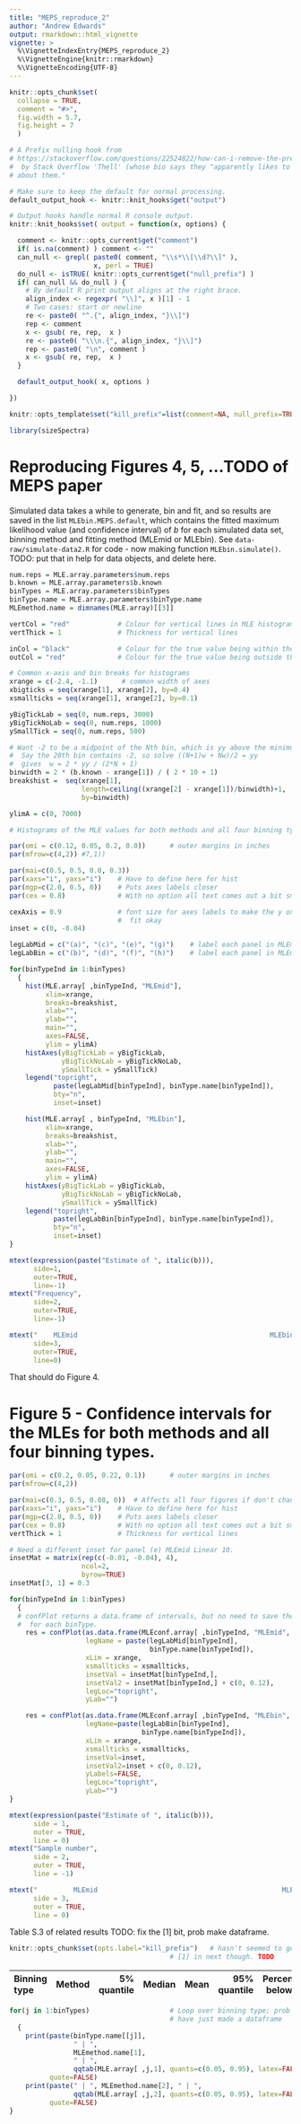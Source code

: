 ```yaml
---
title: "MEPS_reproduce_2"
author: "Andrew Edwards"
output: rmarkdown::html_vignette
vignette: >
  %\VignetteIndexEntry{MEPS_reproduce_2}
  %\VignetteEngine{knitr::rmarkdown}
  %\VignetteEncoding{UTF-8}
---
```


```r
knitr::opts_chunk$set(
  collapse = TRUE,
  comment = "#>",
  fig.width = 5.7,
  fig.height = 7
  )

# A Prefix nulling hook from
# https://stackoverflow.com/questions/22524822/how-can-i-remove-the-prefix-index-indicator-1-in-knitr-output
#  by Stack Overflow 'Thell' (whose bio says they "apparently likes to keep an air of mystery
# about them."

# Make sure to keep the default for normal processing.
default_output_hook <- knitr::knit_hooks$get("output")

# Output hooks handle normal R console output.
knitr::knit_hooks$set( output = function(x, options) {

  comment <- knitr::opts_current$get("comment")
  if( is.na(comment) ) comment <- ""
  can_null <- grepl( paste0( comment, "\\s*\\[\\d?\\]" ),
                     x, perl = TRUE)
  do_null <- isTRUE( knitr::opts_current$get("null_prefix") )
  if( can_null && do_null ) {
    # By default R print output aligns at the right brace.
    align_index <- regexpr( "\\]", x )[1] - 1
    # Two cases: start or newline
    re <- paste0( "^.{", align_index, "}\\]")
    rep <- comment
    x <- gsub( re, rep,  x )
    re <- paste0( "\\\n.{", align_index, "}\\]")
    rep <- paste0( "\n", comment )
    x <- gsub( re, rep,  x )
  }

  default_output_hook( x, options )

})

knitr::opts_template$set("kill_prefix"=list(comment=NA, null_prefix=TRUE))
```

```r
library(sizeSpectra)
```



# Reproducing Figures 4, 5, ...TODO of MEPS paper

Simulated data takes a while to generate, bin and fit, and so results are saved
in the list `MLEbin.MEPS.default`, which contains the fitted maximum likelihood
value (and confidence interval) of $b$ for each simulated data set, binning
method and fitting method (MLEmid or MLEbin). See `data-raw/simulate-data2.R`
for code - now making function `MLEbin.simulate()`. TODO: put that in help for data objects, and delete here.

<!-- TODO - decide if needed
print("Overall range of MLE values:")
print(range(MLE.array[ , , ]))
print("Overall range of confidence intervals:")
print(range(MLEconf.array[ , , , ]))
-->

```r

num.reps = MLE.array.parameters$num.reps
b.known = MLE.array.parameters$b.known
binTypes = MLE.array.parameters$binTypes
binType.name = MLE.array.parameters$binType.name
MLEmethod.name = dimnames(MLE.array)[[3]]

vertCol = "red"            # Colour for vertical lines in MLE histogram
vertThick = 1              # Thickness for vertical lines

inCol = "black"            # Colour for the true value being within the 95% CI
outCol = "red"             # Colour for the true value being outside the 95% CI

# Common x-axis and bin breaks for histograms
xrange = c(-2.4, -1.1)      # common width of axes
xbigticks = seq(xrange[1], xrange[2], by=0.4)
xsmallticks = seq(xrange[1], xrange[2], by=0.1)

yBigTickLab = seq(0, num.reps, 3000)
yBigTickNoLab = seq(0, num.reps, 1000)
ySmallTick = seq(0, num.reps, 500)

# Want -2 to be a midpoint of the Nth bin, which is yy above the minimum.
#  Say the 20th bin contains -2, so solve ((N+1)w + Nw)/2 = yy
#  gives  w = 2 * yy / (2*N + 1)
binwidth = 2 * (b.known - xrange[1]) / ( 2 * 10 + 1)
breakshist =  seq(xrange[1],
                  length=ceiling((xrange[2] - xrange[1])/binwidth)+1,
                  by=binwidth)

ylimA = c(0, 7000)
```

<!--
DELETE ME IF REST WORKS
for(binTypeInd in 1:binTypes)
  {
  par(omi = c(0.14, 0, 0.1, 0.15))      # outer margins (inches; set last to 0.2
                                        #  for single column)
  par(mfrow=c(2,2))

  oldmai = par("mai")
  par(mai=c(0.3, 0.5, 0.08, 0))  # Affects all four figures if don't change again
  par(xaxs="i", yaxs="i")    # Have to define here for hist
  par(mgp=c(2.0, 0.5, 0))    # puts axes labels closer I think
  par(cex = 0.8)             # With no option all text comes out a bit small

  # Histogram of MLEs for the two methods

  cexAxis = 1  # was 0.9      # font size for axes labels to make the y ones fit okay

  inset = c(0, -0.04)       # (default in confPlot)
  # xlabpos = 0.75       # just play with a number, as now using pos=4 in text

}                                   # End for(binTypeInd in 1:binTypes)
# ABOVE NOT NEEDED PROB
-->

```r
# Histograms of the MLE values for both methods and all four binning types.

par(omi = c(0.12, 0.05, 0.2, 0.0))      # outer margins in inches
par(mfrow=c(4,2)) #7,1))

par(mai=c(0.5, 0.5, 0.0, 0.3))
par(xaxs="i", yaxs="i")    # Have to define here for hist
par(mgp=c(2.0, 0.5, 0))    # Puts axes labels closer
par(cex = 0.8)             # With no option all text comes out a bit small

cexAxis = 0.9              # font size for axes labels to make the y ones
                           #  fit okay
inset = c(0, -0.04)

legLabMid = c("(a)", "(c)", "(e)", "(g)")    # label each panel in MLEmid column
legLabBin = c("(b)", "(d)", "(f)", "(h)")    # label each panel in MLEmid column

for(binTypeInd in 1:binTypes)
  {
    hist(MLE.array[ ,binTypeInd, "MLEmid"],
         xlim=xrange,
         breaks=breakshist,
         xlab="",
         ylab="",
         main="",
         axes=FALSE,
         ylim = ylimA)
    histAxes(yBigTickLab = yBigTickLab,
             yBigTickNoLab = yBigTickNoLab,
             ySmallTick = ySmallTick)
    legend("topright",
           paste(legLabMid[binTypeInd], binType.name[binTypeInd]),
           bty="n",
           inset=inset)

    hist(MLE.array[ , binTypeInd, "MLEbin"],
         xlim=xrange,
         breaks=breakshist,
         xlab="",
         ylab="",
         main="",
         axes=FALSE,
         ylim = ylimA)
    histAxes(yBigTickLab = yBigTickLab,
             yBigTickNoLab = yBigTickNoLab,
             ySmallTick = ySmallTick)
    legend("topright",
           paste(legLabBin[binTypeInd], binType.name[binTypeInd]),
           bty="n",
           inset=inset)
}

mtext(expression(paste("Estimate of ", italic(b))),
      side=1,
      outer=TRUE,
      line=-1)
mtext("Frequency",
      side=2,
      outer=TRUE,
      line=-1)

mtext("    MLEmid                                                MLEbin",
      side=3,
      outer=TRUE,
      line=0)
```

That should do Figure 4.

# Figure 5 - Confidence intervals for the MLEs for both methods and all four binning types.

```r
par(omi = c(0.2, 0.05, 0.22, 0.1))      # outer margins in inches
par(mfrow=c(4,2))

par(mai=c(0.3, 0.5, 0.08, 0))  # Affects all four figures if don't change agaiin
par(xaxs="i", yaxs="i")    # Have to define here for hist
par(mgp=c(2.0, 0.5, 0))    # Puts axes labels closer
par(cex = 0.8)             # With no option all text comes out a bit small
vertThick = 1              # Thickness for vertical lines

# Need a different inset for panel (e) MLEmid Linear 10.
insetMat = matrix(rep(c(-0.01, -0.04), 4),
                  ncol=2,
                  byrow=TRUE)
insetMat[3, 1] = 0.3

for(binTypeInd in 1:binTypes)
  {
  # confPlot returns a data.frame of intervals, but no need to save them
  #  for each binType.
    res = confPlot(as.data.frame(MLEconf.array[ ,binTypeInd, "MLEmid", ]),
                   legName = paste(legLabMid[binTypeInd],
                                   binType.name[binTypeInd]),
                   xLim = xrange,
                   xsmallticks = xsmallticks,
                   insetVal = insetMat[binTypeInd,],
                   insetVal2 = insetMat[binTypeInd,] + c(0, 0.12),
                   legLoc="topright",
                   yLab="")

    res = confPlot(as.data.frame(MLEconf.array[ ,binTypeInd, "MLEbin", ]),
                   legName=paste(legLabBin[binTypeInd],
                                 binType.name[binTypeInd]),
                   xLim = xrange,
                   xsmallticks = xsmallticks,
                   insetVal=inset,
                   insetVal2=inset + c(0, 0.12),
                   yLabels=FALSE,
                   legLoc="topright",
                   yLab="")
}

mtext(expression(paste("Estimate of ", italic(b))),
      side = 1,
      outer = TRUE,
      line = 0)
mtext("Sample number",
      side = 2,
      outer = TRUE,
      line = -1)

mtext("         MLEmid                                              MLEbin",
      side = 3,
      outer = TRUE,
      line = 0)
```

Table S.3 of related results TODO: fix the [1] bit, prob make dataframe.

<!--
# 5% and 95% values of MLEs, latex version (to copy into .tex file)
print("Binning type & Method & 5% quantile & Median & Mean & 95% quantile & Percentage below true \\ \\hline", quote=FALSE)

for(j in 1:binTypes)                    # Loop over binning type
  {
  print(paste(binType.name[[j]], " & ", MLEmethod.name[1], " & ",
      qqtab(MLE.array[ ,j,1], quants=c(0.05, 0.95)), "\\"), quote=FALSE)
  print(paste(" & ", MLEmethod.name[2], " & ",
      qqtab(MLE.array[ ,j,2], quants=c(0.05, 0.95)), "\\"), quote=FALSE)
}
-->

```r
knitr::opts_chunk$set(opts.label="kill_prefix")   # hasn't seemed to get rid of
                                        # [1] in next though. TODO
```

|Binning type| Method | 5\% quantile |Median  |Mean  |95\% quantile |Percentage below true|
|:----- | :--------------- | -----------: |-----:  |---:  |-----------:  |--------------------:|
```r
for(j in 1:binTypes)                    # Loop over binning type; prob should
                                        # have just made a dataframe
  {
    print(paste(binType.name[[j]],
                " | ",
                MLEmethod.name[1],
                " | ",
                qqtab(MLE.array[ ,j,1], quants=c(0.05, 0.95), latex=FALSE)),
          quote=FALSE)
    print(paste(" | ", MLEmethod.name[2], " | ",
                qqtab(MLE.array[ ,j,2], quants=c(0.05, 0.95), latex=FALSE)),
          quote=FALSE)
}
```

<!--
# Range of widths of confidence intervals, may want to quote them but
#  unlikely need to report the full table.
print("Binning type & Method & Shortest CI & Widest CI\\ \\hline", quote=FALSE)
for(binTypeInd in 1:binTypes)
  {
  rangeVals = range(MLEconf.array[ ,binTypeInd, "MLEmid", "confMax"] -
    MLEconf.array[ ,binTypeInd, "MLEmid", "confMin"])
  print(paste(binType.name[[binTypeInd]], " & ", MLEmethod.name[1], " & ",
    rangeVals[1], " & ", rangeVals[2], "\\"), quote=FALSE)

  rangeVals = range(MLEconf.array[ ,binTypeInd, "MLEbin", "confMax"] -
    MLEconf.array[ ,binTypeInd, "MLEbin", "confMin"])
  print(paste(" & ", MLEmethod.name[2], " & ",
    rangeVals[1], " & ", rangeVals[2], "\\"), quote=FALSE)
}
-->
